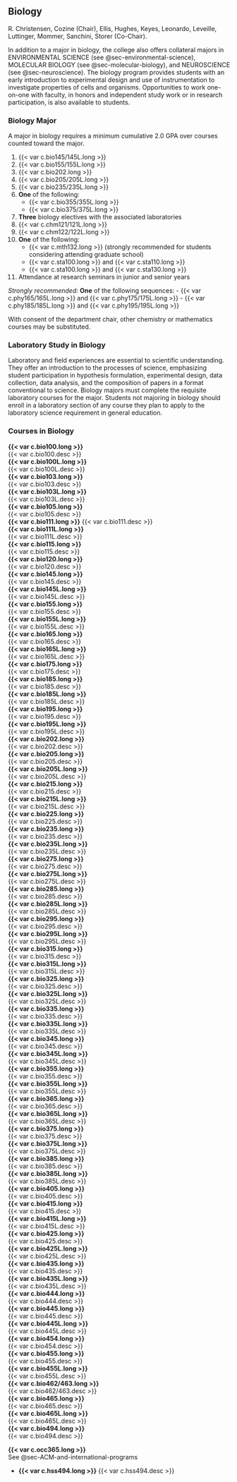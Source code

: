 ## Biology {#sec-biology}

R. Christensen, Cozine (Chair), Ellis, Hughes, Keyes, Leonardo, Leveille, Luttinger, Mommer, Sanchini, Storer (Co-Chair). 

In addition to a major in biology, the college also offers collateral majors in ENVIRONMENTAL SCIENCE (see @sec-environmental-science), MOLECULAR BIOLOGY (see @sec-molecular-biology), and NEUROSCIENCE (see @sec-neuroscience). The biology program provides students with an early introduction to experimental design and use of instrumentation to investigate properties of cells and organisms. Opportunities to work one-on-one with faculty, in honors and independent study work or in research participation, is also available to students.

### Biology Major

A major in biology requires a minimum cumulative 2.0 GPA over courses counted toward the major.

1. {{< var c.bio145/145L.long >}}
2. {{< var c.bio155/155L.long >}}
3. {{< var c.bio202.long >}}
4. {{< var c.bio205/205L.long >}}
5. {{< var c.bio235/235L.long >}}
6. **One** of the following:
    - {{< var c.bio355/355L.long >}}
    - {{< var c.bio375/375L.long >}}

7. **Three** biology electives with the associated laboratories
8. {{< var c.chm121/121L.long >}}
9. {{< var c.chm122/122L.long >}}
10. **One** of the following:
    - {{< var c.mth132.long >}} (strongly recommended for students considering attending graduate school)
    - {{< var c.sta100.long >}} and {{< var c.sta110.long >}}
    - {{< var c.sta100.long >}} and {{< var c.sta130.long >}}

11. Attendance at research seminars in junior and senior years

*Strongly recommended:*
    **One** of the following sequences:
    - {{< var c.phy165/165L.long >}} and {{< var c.phy175/175L.long >}}
    - {{< var c.phy185/185L.long >}} and {{< var c.phy195/195L.long >}}

With consent of the department chair, other chemistry or mathematics courses may be substituted.

### Laboratory Study in Biology

Laboratory and field experiences are essential to scientific understanding. They offer an introduction to the processes of science, emphasizing student participation in hypothesis formulation, experimental design, data collection, data analysis, and the composition of papers in a format conventional to science. Biology majors must complete the requisite laboratory courses for the major. Students not majoring in biology should enroll in a laboratory section of any course they plan to apply to the laboratory science requirement in general education.

### Courses in Biology
 **{{< var c.bio100.long >}}**  
{{< var c.bio100.desc >}}  
 **{{< var c.bio100L.long >}}**  
{{< var c.bio100L.desc >}}  
 **{{< var c.bio103.long >}}**  
{{< var c.bio103.desc >}}  
 **{{< var c.bio103L.long >}}**  
{{< var c.bio103L.desc >}}  
 **{{< var c.bio105.long >}}**  
{{< var c.bio105.desc >}}  
 **{{< var c.bio111.long >}}** 
{{< var c.bio111.desc >}}  
 **{{< var c.bio111L.long >}}**  
{{< var c.bio111L.desc >}}  
 **{{< var c.bio115.long >}}**  
{{< var c.bio115.desc >}}  
 **{{< var c.bio120.long >}}**  
{{< var c.bio120.desc >}}  
 **{{< var c.bio145.long >}}**  
{{< var c.bio145.desc >}}  
 **{{< var c.bio145L.long >}}**  
{{< var c.bio145L.desc >}}  
 **{{< var c.bio155.long >}}**  
{{< var c.bio155.desc >}}  
 **{{< var c.bio155L.long >}}**  
{{< var c.bio155L.desc >}}  
 **{{< var c.bio165.long >}}**  
{{< var c.bio165.desc >}}  
 **{{< var c.bio165L.long >}}**  
{{< var c.bio165L.desc >}}  
 **{{< var c.bio175.long >}}**  
{{< var c.bio175.desc >}}  
 **{{< var c.bio185.long >}}**  
{{< var c.bio185.desc >}}  
 **{{< var c.bio185L.long >}}**   
{{< var c.bio185L.desc >}}  
 **{{< var c.bio195.long >}}**  
{{< var c.bio195.desc >}}  
 **{{< var c.bio195L.long >}}**  
{{< var c.bio195L.desc >}}  
 **{{< var c.bio202.long >}}**  
{{< var c.bio202.desc >}}  
 **{{< var c.bio205.long >}}**  
{{< var c.bio205.desc >}}  
 **{{< var c.bio205L.long >}}**  
{{< var c.bio205L.desc >}}  
 **{{< var c.bio215.long >}}**  
{{< var c.bio215.desc >}}  
 **{{< var c.bio215L.long >}}**  
{{< var c.bio215L.desc >}}  
 **{{< var c.bio225.long >}}**  
{{< var c.bio225.desc >}}  
 **{{< var c.bio235.long >}}**  
{{< var c.bio235.desc >}}  
 **{{< var c.bio235L.long >}}**  
{{< var c.bio235L.desc >}}  
 **{{< var c.bio275.long >}}**  
{{< var c.bio275.desc >}}  
 **{{< var c.bio275L.long >}}**  
{{< var c.bio275L.desc >}}  
 **{{< var c.bio285.long >}}**  
{{< var c.bio285.desc >}}  
 **{{< var c.bio285L.long >}}**  
{{< var c.bio285L.desc >}}  
 **{{< var c.bio295.long >}}**  
{{< var c.bio295.desc >}}  
 **{{< var c.bio295L.long >}}**  
{{< var c.bio295L.desc >}}  
 **{{< var c.bio315.long >}}**  
{{< var c.bio315.desc >}}  
 **{{< var c.bio315L.long >}}**  
{{< var c.bio315L.desc >}}  
 **{{< var c.bio325.long >}}**  
{{< var c.bio325.desc >}}  
 **{{< var c.bio325L.long >}}**  
{{< var c.bio325L.desc >}}  
 **{{< var c.bio335.long >}}**  
{{< var c.bio335.desc >}}  
 **{{< var c.bio335L.long >}}**  
{{< var c.bio335L.desc >}}  
 **{{< var c.bio345.long >}}**  
{{< var c.bio345.desc >}}  
 **{{< var c.bio345L.long >}}**  
{{< var c.bio345L.desc >}}  
 **{{< var c.bio355.long >}}**  
{{< var c.bio355.desc >}}  
 **{{< var c.bio355L.long >}}**  
{{< var c.bio355L.desc >}}  
 **{{< var c.bio365.long >}}**  
{{< var c.bio365.desc >}}  
 **{{< var c.bio365L.long >}}**  
{{< var c.bio365L.desc >}}  
 **{{< var c.bio375.long >}}**  
{{< var c.bio375.desc >}}  
 **{{< var c.bio375L.long >}}**  
{{< var c.bio375L.desc >}}  
 **{{< var c.bio385.long >}}**  
{{< var c.bio385.desc >}}  
 **{{< var c.bio385L.long >}}**  
{{< var c.bio385L.desc >}}  
 **{{< var c.bio405.long >}}**  
{{< var c.bio405.desc >}}  
 **{{< var c.bio415.long >}}**  
{{< var c.bio415.desc >}}  
 **{{< var c.bio415L.long >}}**  
{{< var c.bio415L.desc >}}  
 **{{< var c.bio425.long >}}**  
{{< var c.bio425.desc >}}  
 **{{< var c.bio425L.long >}}**  
{{< var c.bio425L.desc >}}  
 **{{< var c.bio435.long >}}**  
{{< var c.bio435.desc >}}  
 **{{< var c.bio435L.long >}}**  
{{< var c.bio435L.desc >}}  
 **{{< var c.bio444.long >}}**  
{{< var c.bio444.desc >}}  
 **{{< var c.bio445.long >}}**  
{{< var c.bio445.desc >}}  
 **{{< var c.bio445L.long >}}**  
{{< var c.bio445L.desc >}}  
 **{{< var c.bio454.long >}}**  
{{< var c.bio454.desc >}}  
 **{{< var c.bio455.long >}}**  
{{< var c.bio455.desc >}}  
 **{{< var c.bio455L.long >}}**  
{{< var c.bio455L.desc >}}  
 **{{< var c.bio462/463.long >}}**  
{{< var c.bio462/463.desc >}}  
 **{{< var c.bio465.long >}}**  
{{< var c.bio465.desc >}}  
 **{{< var c.bio465L.long >}}**  
{{< var c.bio465L.desc >}}  
 **{{< var c.bio494.long >}}**  
{{< var c.bio494.desc >}}  

 **{{< var c.occ365.long >}}**  
See @sec-ACM-and-international-programs

- **{{< var c.hss494.long >}}**
{{< var c.hss494.desc >}}

